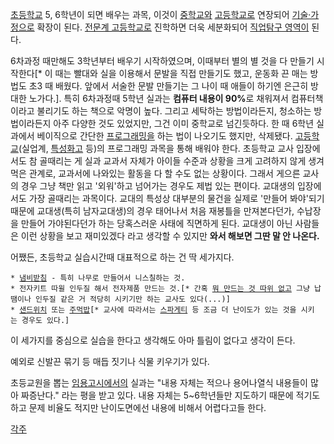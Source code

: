 [[초등학교]] 5, 6학년이 되면 배우는 과목, 
이것이 [[중학교]]와 [[고등학교]]로 연장되어 [[기술·가정]]으로 확장이 된다. [[전문계 고등학교]]로 진학하면 더욱 세분화되어 [[직업탐구 영역]]이 된다.

6차과정 때만해도 3학년부터 배우기 시작하였으며, 이때부터 별의 별 것을 다 만들기 시작한다[* 이 때는 빨대와 실을 이용해서 문발을 직접 만들기도 했고, 운동화 끈 매는 방법도 초3 때 배웠다. 앞에서 서술한 문발 만들기는 그 나이 때 애들이 하기엔 은근히 방대한 노가다.]. 특히 6차과정때 5학년 실과는 '''컴퓨터 내용이 90%'''로 채워져서 컴퓨터책이라고 불리기도 하는 책으로 악명이 높다. 그리고 세탁하는 방법이라든지, 청소하는 방법이라든지 아주 다양한 것도 있었지만, 그건 이미 중학교로 넘긴듯하다.
한 때 6학년 실과에서 베이직으로 간단한 [[프로그래밍]]을 하는 법이 나오기도 했지만, 삭제됐다. [[고등학교]](실업계, [[특성화고]] 등)의 프로그래밍 과목을 통해 배워야 한다.
초등학교 교사 입장에서도 참 골때리는 게 실과 교과서 자체가 아이들 수준과 상황을 크게 고려하지 않게 생겨먹은 관계로, 교과서에 나와있는 활동을 다 할 수도 없는 상황이다. 그래서 게으른 교사의 경우 그냥 책만 읽고 '외워'하고 넘어가는 경우도 제법 있는 편이다. 
교대생의 입장에서도 가장 골때리는 과목이다. 교대의 특성상 대부분의 물건을 실제로 '만들어 봐야'되기 때문에 교대생(특히 남자교대생)의 경우 태어나서 처음 재봉틀을 만져본다던가, 수납장을 만들어 가야된다던가 하는 당혹스러운 사태에 직면하게 된다. 교대생이 아닌 사람들은 이런 상황을 보고 재미있겠다 라고 생각할 수 있지만 '''와서 해보면 그딴 말 안 나온다.'''

어쨌든, 초등학교 실습시간때 대표적으로 하는 건 딱 세가지다.
 * [[냄비받침]] - 특히 나무로 만들어서 니스칠하는 것.
 * 전자키트 따윌 인두질 해서 전자제품 만드는 것.[* 간혹 [[그런 거 없다|뭐 만드는 것 따위 없고]] 그냥 납땜이나 인두질 같은 거 적당히 시키기만 하는 교사도 있다(...)]
 * [[샌드위치]] 또는 [[주먹밥]][* 교사에 따라서는 [[스파게티]] 등 조금 더 난이도가 있는 것을 시키는 경우도 있다.]

이 세가지를 중심으로 실습을 한다고 생각해도 아마 틀림이 없다고 생각이 든다.

예외로 신발끈 묶기 등 매듭 짓기나 식물 키우기가 있다.

초등교원을 뽑는 [[임용고시]]에서의 실과는 "내용 자체는 적으나 용어나열식 내용들이 많아 짜증난다." 라는 평을 받고 있다. 내용 자체는 5~6학년들만 지도하기 때문에 적기도 하고 문제 비율도 적지만 난이도면에선 내용에 비해서 어렵다고들 한다.

[[각주]]
